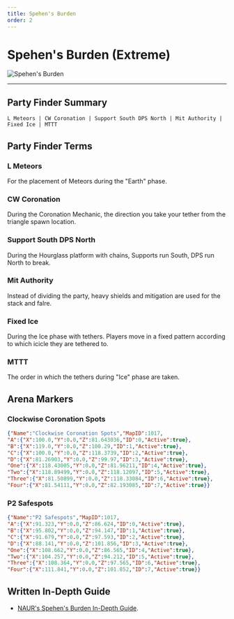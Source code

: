 ```yaml
---
title: Spehen's Burden
order: 2
---
```


# Spehen's Burden (Extreme)

![Spehen's Burden](/images/thumbnails/extreme/dt-ex3.png)

---

## Party Finder Summary

```
L Meteors | CW Coronation | Support South DPS North | Mit Authority | Fixed Ice | MTTT
```

## Party Finder Terms

### L Meteors

For the placement of Meteors during the "Earth" phase.

### CW Coronation

During the Coronation Mechanic, the direction you take your tether from the triangle spawn location.

### Support South DPS North

During the Hourglass platform with chains, Supports run South, DPS run North to break.

### Mit Authority

Instead of dividing the party, heavy shields and mitigation are used for the stack and falre.

### Fixed Ice

During the Ice phase with tethers. Players move in a fixed pattern according to which icicle they are tethered to.

### MTTT

The order in which the tethers during "Ice" phase are taken.
## Arena Markers

### Clockwise Coronation Spots

```json
{"Name":"Clockwise Coronation Spots","MapID":1017,
"A":{"X":100.0,"Y":0.0,"Z":81.643036,"ID":0,"Active":true},
"B":{"X":119.0,"Y":0.0,"Z":100.29,"ID":1,"Active":true},
"C":{"X":100.0,"Y":0.0,"Z":118.3739,"ID":2,"Active":true},
"D":{"X":81.26903,"Y":0.0,"Z":99.97,"ID":3,"Active":true},
"One":{"X":118.43005,"Y":0.0,"Z":81.96211,"ID":4,"Active":true},
"Two":{"X":118.89499,"Y":0.0,"Z":118.12097,"ID":5,"Active":true},
"Three":{"X":81.50899,"Y":0.0,"Z":118.33084,"ID":6,"Active":true},
"Four":{"X":81.54111,"Y":0.0,"Z":82.193085,"ID":7,"Active":true}}
```

### P2 Safespots

```json
{"Name":"P2 Safespots","MapID":1017,
"A":{"X":91.323,"Y":0.0,"Z":86.624,"ID":0,"Active":true},
"B":{"X":95.802,"Y":0.0,"Z":94.147,"ID":1,"Active":true},
"C":{"X":91.679,"Y":0.0,"Z":97.593,"ID":2,"Active":true},
"D":{"X":88.141,"Y":0.0,"Z":101.856,"ID":3,"Active":true},
"One":{"X":108.662,"Y":0.0,"Z":86.565,"ID":4,"Active":true},
"Two":{"X":104.257,"Y":0.0,"Z":94.212,"ID":5,"Active":true},
"Three":{"X":108.364,"Y":0.0,"Z":97.565,"ID":6,"Active":true},
"Four":{"X":111.841,"Y":0.0,"Z":101.852,"ID":7,"Active":true}}
```

## Written In-Depth Guide

- [NAUR's Spehen's Burden In-Depth Guide](/extreme/sphenes-burden/guide).